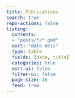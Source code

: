 ```yaml
---
title: Publications
search: true
repo-actions: false
listing:
  contents:
  - "posts/*/*.qmd"
  sort: "date desc"
  type: table
  fields: [date, title]
  categories: true
  sort-ui: false
  filter-ui: false
  page-size: 30
  feed: true
---
```

